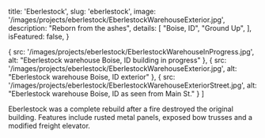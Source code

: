 
  title: 'Eberlestock',
  slug: 'eberlestock',
  image: '/images/projects/eberlestock/EberlestockWarehouseExterior.jpg',
  description: "Reborn from the ashes",
  details: [
    "Boise, ID",
    "Ground Up",
  ],
  isFeatured: false,
}

  {
    src: '/images/projects/eberlestock/EberlestockWarehouseInProgress.jpg',
    alt: "Eberlestock warehouse Boise, ID building in progress"
  },
  {
    src: '/images/projects/eberlestock/EberlestockWarehouseExterior.jpg',
    alt: "Eberlestock warehouse Boise, ID exterior"
  },
  {
    src: '/images/projects/eberlestock/EberlestockWarehouseExteriorStreet.jpg',
    alt: "Eberlestock warehouse Boise, ID as seen from Main St."
  }
]


Eberlestock was a complete rebuild after a fire destroyed the original building. Features include rusted metal panels, exposed bow trusses and a modified freight elevator.

<Slider slides={slides}/>